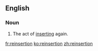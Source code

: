 {{also|réinsertion}}
==English==

===Noun===
{{en-noun}}

# The act of [[insert|inserting]] again.

[[fr:reinsertion]]
[[ko:reinsertion]]
[[zh:reinsertion]]